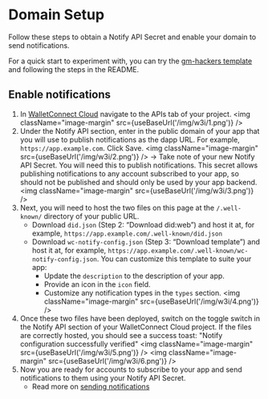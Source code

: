 
# Domain Setup

Follow these steps to obtain a Notify API Secret and enable your domain to send notifications.

For a quick start to experiment with, you can try the [gm-hackers template](https://github.com/WalletConnect/gm-hackers) and following the steps in the README.

## Enable notifications

<CloudBanner />

1. In [WalletConnect Cloud](https://cloud.walletconnect.com) navigate to the APIs tab of your project.
   <img className="image-margin" src={useBaseUrl('/img/w3i/1.png')} />
2. Under the Notify API section, enter in the public domain of your app that you will use to publish notifications as the dapp URL. For example, `https://app.example.com`. Click Save.
   <img className="image-margin" src={useBaseUrl('/img/w3i/2.png')} />
   -> Take note of your new Notify API Secret. You will need this to publish notifications. This secret allows publishing notifications to any account subscribed to your app, so should not be published and should only be used by your app backend.
   <img className="image-margin" src={useBaseUrl('/img/w3i/3.png')} />
3. Next, you will need to host the two files on this page at the `/.well-known/` directory of your public URL.
   - Download `did.json` (Step 2: “Download did:web”) and host it at, for example, `https://app.example.com/.well-known/did.json`
   - Download `wc-notify-config.json` (Step 3: “Download template”) and host it at, for example, `https://app.example.com/.well-known/wc-notify-config.json`. You can customize this template to suite your app:
     - Update the `description` to the description of your app.
     - Provide an icon in the `icon` field.
     - Customize any notification types in the `types` section.
       <img className="image-margin" src={useBaseUrl('/img/w3i/4.png')} />
4. Once these two files have been deployed, switch on the toggle switch in the Notify API section of your WalletConnect Cloud project. If the files are correctly hosted, you should see a success toast: "Notify configuration successfully verified"
   <img className="image-margin" src={useBaseUrl('/img/w3i/5.png')} />
   <img className="image-margin" src={useBaseUrl('/img/w3i/6.png')} />
5. Now you are ready for accounts to subscribe to your app and send notifications to them using your Notify API Secret.
   - Read more on [sending notifications](sending-notifications)
